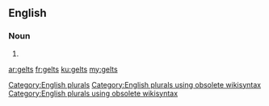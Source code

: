 ==English==

===Noun===
{{head|en}}

# {{plural of|gelt}}

[[Category:English plurals]][[Category:English plurals using obsolete wikisyntax]][[Category:English plurals using obsolete wikisyntax]]

[[ar:gelts]]
[[fr:gelts]]
[[ku:gelts]]
[[my:gelts]]